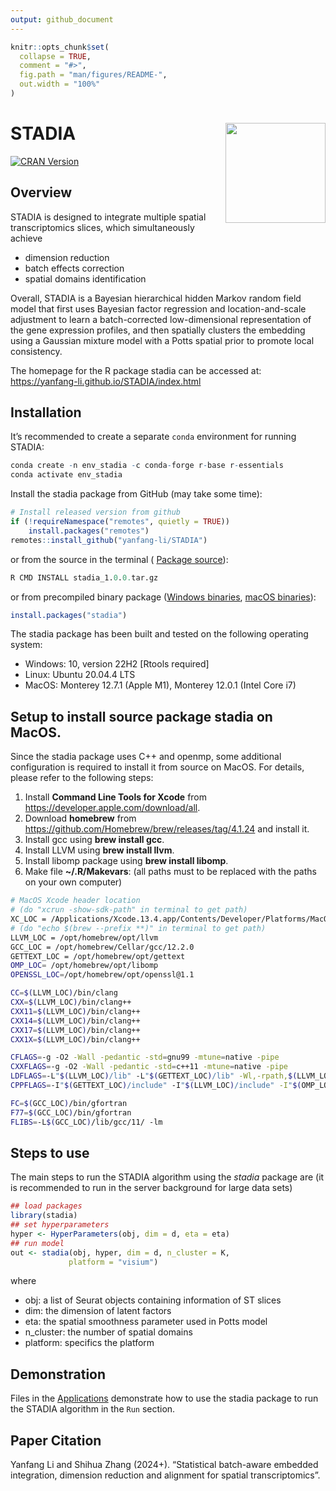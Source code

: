 ```yaml
---
output: github_document
---
```


<!-- README.md is generated from README.Rmd. Please edit that file -->

```r
knitr::opts_chunk$set(
  collapse = TRUE,
  comment = "#>",
  fig.path = "man/figures/README-",
  out.width = "100%"
)
```

# STADIA <img src="man/figures/logo.png" align="right" width="160" />
  
<!--[![R-CMD-check](https://github.com/yanfang-li/stadia/actions/workflows/R-CMD-check.yaml/badge.svg)](https://github.com/yanfang-li/stadia/actions/workflows/R-CMD-check.yaml)
<!-- [![Codecov test coverage](https://codecov.io/gh/yanfang-li/stadia/branch/master/graph/badge.svg)](https://app.codecov.io/gh/yanfang-li/stadia?branch=master) -->
[![CRAN Version](https://www.r-pkg.org/badges/version/stadia)](https://cran.r-project.org/package=stadia)


## Overview 

STADIA is designed to integrate multiple spatial transcriptomics slices, which simultaneously achieve  

- dimension reduction
- batch effects correction
- spatial domains identification

Overall, STADIA is a Bayesian hierarchical hidden Markov random field model that first uses Bayesian factor regression and location-and-scale adjustment to learn a batch-corrected low-dimensional representation of the gene expression profiles, and then spatially clusters the embedding using a Gaussian mixture model with a Potts spatial prior to promote local consistency.

The homepage for the R package stadia can be accessed at: [https://yanfang-li.github.io/STADIA/index.html](https://yanfang-li.github.io/STADIA/index.html)

## Installation

<!-- Install the released version of stadia R package from CRAN:

```r
# Install released version from CRAN
install.packages("stadia")
```

or install the development version from GitHub with:-->


It's recommended to create a separate `conda` environment for running STADIA:
```r
conda create -n env_stadia -c conda-forge r-base r-essentials
conda activate env_stadia
```

<!-- First, make sure all dependencies are available: -->

<!-- ```{r, eval=FALSE} -->
<!-- dependencies <- c('Seurat','mclust','irlba','mombf','progress','Rcpp','BiocSingular','BiocParallel','BiocNeighbors','RcppArmadillo','RcppDist') -->

<!-- ap <- available.packages() -->
<!-- install.packages(dependencies[!(dependencies %in% row.names(installed.packages())) & (dependencies %in% row.names(ap))]) -->

<!-- if (!requireNamespace("BiocManager", quietly = TRUE)) -->
<!--     install.packages("BiocManager") -->
<!-- BiocManager::install(dependencies[!(dependencies %in% row.names(installed.packages())) & !(dependencies %in% row.names(ap))]) -->
<!-- ``` -->

Install the stadia package from GitHub (may take some time):
```r
# Install released version from github
if (!requireNamespace("remotes", quietly = TRUE))
    install.packages("remotes")
remotes::install_github("yanfang-li/STADIA")
```

or from the source in the terminal ( [Package source](https://drive.google.com/file/d/1_ApLsFLm60Bpf7VQnOE6ZxFSsSil4zHN/view?usp=drive_link)):
```r
R CMD INSTALL stadia_1.0.0.tar.gz
```

or from precompiled binary package ([Windows binaries](https://drive.google.com/file/d/1tr6HkGJ_o2mdHGSHAO27qgaATJxCkTIk/view?usp=drive_link), [macOS binaries]()):
```r
install.packages("stadia")
```

The stadia package has been built and tested on the following operating system:

* Windows: 10, version 22H2 [Rtools required]
* Linux: Ubuntu 20.04.4 LTS 
* MacOS: Monterey 12.7.1 (Apple M1), Monterey 12.0.1 (Intel Core i7)

##  Setup to install source package stadia on MacOS.

Since the stadia package uses C++ and openmp, some additional configuration is required 
to install it from source on MacOS. For details, please refer to 
the following steps: 

1. Install **Command Line Tools for Xcode** from [https://developer.apple.com/download/all](https://developer.apple.com/download/all).
2. Download **homebrew** from [https://github.com/Homebrew/brew/releases/tag/4.1.24](https://github.com/Homebrew/brew/releases/tag/4.1.24) and install it.
3. Install gcc using **brew install gcc**.
4. Install LLVM using **brew install llvm**.
5. Install libomp package using **brew install libomp**.
6. Make file **~/.R/Makevars**: (all paths must to be replaced with the paths 
on your own computer)

```bash
# MacOS Xcode header location
# (do "xcrun -show-sdk-path" in terminal to get path)
XC_LOC = /Applications/Xcode.13.4.app/Contents/Developer/Platforms/MacOSX.platform/Developer/SDKs/MacOSX.sdk
# (do "echo $(brew --prefix **)" in terminal to get path)
LLVM_LOC = /opt/homebrew/opt/llvm
GCC_LOC = /opt/homebrew/Cellar/gcc/12.2.0
GETTEXT_LOC = /opt/homebrew/opt/gettext
OMP_LOC= /opt/homebrew/opt/libomp
OPENSSL_LOC=/opt/homebrew/opt/openssl@1.1

CC=$(LLVM_LOC)/bin/clang
CXX=$(LLVM_LOC)/bin/clang++
CXX11=$(LLVM_LOC)/bin/clang++
CXX14=$(LLVM_LOC)/bin/clang++
CXX17=$(LLVM_LOC)/bin/clang++
CXX1X=$(LLVM_LOC)/bin/clang++

CFLAGS=-g -O2 -Wall -pedantic -std=gnu99 -mtune=native -pipe
CXXFLAGS=-g -O2 -Wall -pedantic -std=c++11 -mtune=native -pipe
LDFLAGS=-L"$(LLVM_LOC)/lib" -L"$(GETTEXT_LOC)/lib" -Wl,-rpath,$(LLVM_LOC)/lib --sysroot="$(XC_LOC)" -lomp -L"$(OPENSSL_LOC)/lib"
CPPFLAGS=-I"$(GETTEXT_LOC)/include" -I"$(LLVM_LOC)/include" -I"$(OMP_LOC)/include" -isysroot "$(XC_LOC)" -Xclang -fopenmp -I"$(OPENSSL_LOC)/include"

FC=$(GCC_LOC)/bin/gfortran
F77=$(GCC_LOC)/bin/gfortran
FLIBS=-L$(GCC_LOC)/lib/gcc/11/ -lm
```

## Steps to use

The main steps to run the STADIA algorithm using the *stadia* package are (it is recommended 
to run in the server background for large data sets)

```r
## load packages
library(stadia)
## set hyperparameters
hyper <- HyperParameters(obj, dim = d, eta = eta)
## run model
out <- stadia(obj, hyper, dim = d, n_cluster = K, 
             platform = "visium")
```

where 

* obj: a list of Seurat objects containing information of ST slices
* dim: the dimension of latent factors
* eta: the spatial smoothness parameter used in Potts model
* n_cluster: the number of spatial domains 
* platform: specifics the platform 

## Demonstration

Files in the [Applications](https://yanfang-li.github.io/STADIA/articles/stadia.html) demonstrate 
how to use the stadia package to run the STADIA algorithm in the `Run` section.

## Paper Citation

Yanfang Li and Shihua Zhang (2024+). "Statistical batch-aware embedded integration, dimension reduction and alignment for spatial transcriptomics".
